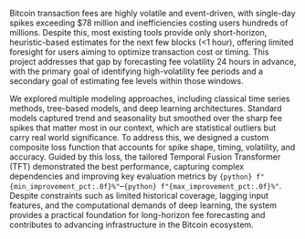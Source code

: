Bitcoin transaction fees are highly volatile and event-driven, with single-day spikes exceeding $78 million and inefficiencies costing users hundreds of millions. Despite this, most existing tools provide only short-horizon, heuristic-based estimates for the next few blocks (<1 hour), offering limited foresight for users aiming to optimize transaction cost or timing. This project addresses that gap by forecasting fee volatility 24 hours in advance, with the primary goal of identifying high-volatility fee periods and a secondary goal of estimating fee levels within those windows.

We explored multiple modeling approaches, including classical time series methods, tree-based models, and deep learning architectures. Standard models captured trend and seasonality but smoothed over the sharp fee spikes that matter most in our context, which are statistical outliers but carry real world significance. To address this, we designed a custom composite loss function that accounts for spike shape, timing, volatility, and accuracy. Guided by this loss, the tailored Temporal Fusion Transformer (TFT) demonstrated the best performance, capturing complex dependencies and improving key evaluation metrics by `{python} f"{min_improvement_pct:.0f}%"`–`{python} f"{max_improvement_pct:.0f}%"`. Despite constraints such as limited historical coverage, lagging input features, and the computational demands of deep learning, the system provides a practical foundation for long-horizon fee forecasting and contributes to advancing infrastructure in the Bitcoin ecosystem.